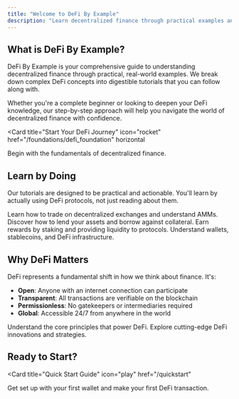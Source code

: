 ```yaml
---
title: "Welcome to DeFi By Example"
description: "Learn decentralized finance through practical examples and hands-on tutorials"
---
```


## What is DeFi By Example?

DeFi By Example is your comprehensive guide to understanding decentralized finance through practical, real-world examples. We break down complex DeFi concepts into digestible tutorials that you can follow along with.

Whether you're a complete beginner or looking to deepen your DeFi knowledge, our step-by-step approach will help you navigate the world of decentralized finance with confidence.

<Card
  title="Start Your DeFi Journey"
  icon="rocket"
  href="/foundations/defi_foundation"
  horizontal
>
  Begin with the fundamentals of decentralized finance.
</Card>

## Learn by Doing

Our tutorials are designed to be practical and actionable. You'll learn by actually using DeFi protocols, not just reading about them.

<Columns cols={2}>
  <Card
    title="Trading & DEXs"
    icon="chart-line"
    href="/trading/DEXs_and_AMMs"
  >
    Learn how to trade on decentralized exchanges and understand AMMs.
  </Card>
  <Card
    title="Lending & Borrowing"
    icon="handshake"
    href="/lending-borrowing/Lending_&_Borrowing"
  >
    Discover how to lend your assets and borrow against collateral.
  </Card>
  <Card
    title="Staking & Yield"
    icon="coins"
    href="/staking-yield/Staking"
  >
    Earn rewards by staking and providing liquidity to protocols.
  </Card>
  <Card
    title="Infrastructure"
    icon="cubes"
    href="/infrastructure/Wallet_&_Self-Custody"
  >
    Understand wallets, stablecoins, and DeFi infrastructure.
  </Card>
</Columns>

## Why DeFi Matters

DeFi represents a fundamental shift in how we think about finance. It's:

- **Open**: Anyone with an internet connection can participate
- **Transparent**: All transactions are verifiable on the blockchain
- **Permissionless**: No gatekeepers or intermediaries required
- **Global**: Accessible 24/7 from anywhere in the world

<Columns cols={2}>
  <Card
    title="Foundations"
    icon="foundation"
    href="/foundations/defi_foundation"
  >
    Understand the core principles that power DeFi.
  </Card>
  <Card
    title="Advanced Concepts"
    icon="graduation-cap"
    href="/advanced-concepts/BTC_FI"
  >
    Explore cutting-edge DeFi innovations and strategies.
  </Card>
</Columns>

## Ready to Start?

<Card
  title="Quick Start Guide"
  icon="play"
  href="/quickstart"
>
  Get set up with your first wallet and make your first DeFi transaction.
</Card>
